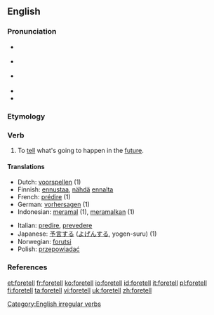 ==English==

===Pronunciation===
* {{a|AusE}} {{IPA|/'foː.tel/}}
* {{a|RP}} {{IPA|/'fɔː.tεl/}}
* {{a|US}} {{IPA|/'fɔːr.tεl/}}
* {{audio|en-us-foretell.ogg|Audio (US)}}
* {{rhymes|ɛl}}

===Etymology===
{{prefix|fore|tell}}

===Verb===
{{en-verb|foretells|foretelling|foretold}}

# To [[tell]] what's going to happen in the [[future]].

====Translations====
{{trans-top|to predict the future}}
* Dutch: [[voorspellen]] (1)
* Finnish: [[ennustaa]], [[nähdä]] [[ennalta]]
* French: [[prédire]] (1)
* German: [[vorhersagen]] (1)
* Indonesian: [[ramal|meramal]] (1), [[ramal|meramalkan]] (1)
{{trans-mid}}
* Italian: [[predire]], [[prevedere]]
* Japanese: [[予言]]する ([[よげん]]する, yogen-suru) (1)
* Norwegian: [[forutsi]]
* Polish: [[przepowiadać]]
{{trans-bottom}}

===References===
{{R:Century 1911}}
{{R:Webster 1913}}

[[Category:English irregular verbs]]

[[et:foretell]]
[[fr:foretell]]
[[ko:foretell]]
[[io:foretell]]
[[id:foretell]]
[[it:foretell]]
[[pl:foretell]]
[[fi:foretell]]
[[ta:foretell]]
[[vi:foretell]]
[[uk:foretell]]
[[zh:foretell]]